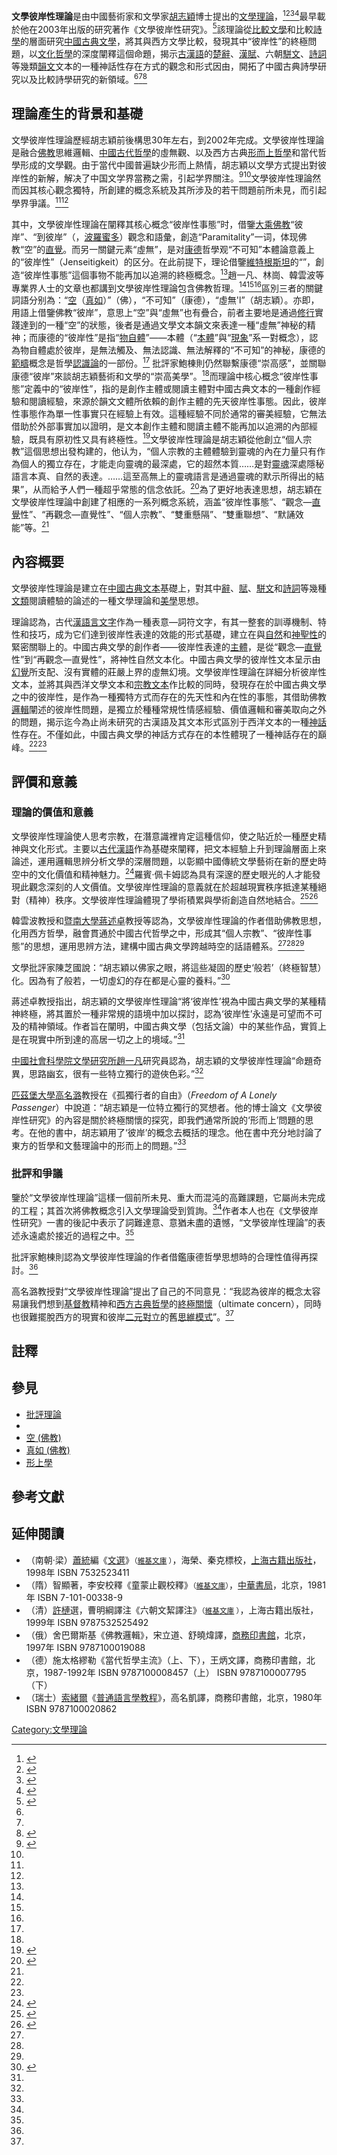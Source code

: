 {{Multiple issues|
{{Advert|time=2021-09-02T09:48:12+00:00}}
{{Tone|time=2021-09-02T09:48:12+00:00}}
}}
'''文學彼岸性理論'''是由中國藝術家和文學家[[胡志穎|胡志穎]]博士提出的[[文學理論|文學理論]]，<ref name="林崗">{{cite magazine|author1=林岗 |title=迟到的先锋 |magazine=书城 |date=2012 |issue=9 |pages=48-51 |publisher=[[上海三聯書店|三联书店]] |location=上海 |issn=1005-5541|quote=《文學彼岸性研究》這個論題出自一位美術界的青年教師，這令我感到驚奇，他異類得出類拔萃。}}</ref><ref name="楊衛2">{{cite book|author=楊衛|chapter=一個人的海市蜃樓|title=讀圖時代|publisher=海風出版社|location=福州|date=2013|isbn=978-7-5512-0108-7|quote=是一個關於[[語言哲學|語言哲學]]的命題，以文學的彼岸性，即語言的極限[[思維|思維]]作為研究對象，其抵達的幽暗層次與文化深度，很容易讓人窒息，以至於變得束手無策，甚至虛無縹緲。而胡志穎卻能夠沉浸於這種晦暗幽閉的窒息之中，精研銳思，條分縷析，從中找到一條思想的出路。他對終極問題的熱衷，根本上還是為了給我們存在的這個[[時空|時空]]注入一種人文深度。}}</ref><ref name="詩林">{{cite magazine|author1=鲍栋 |title=胡志颖的崇高美学 |journal=诗林 |date=2010 |issue=6 |pages=33-36 |publisher=[[黑龙江省文学艺术界联合会|黑龙江省文学艺术界联合会]] |location=[[哈尔滨|哈尔滨]] |issn=1674-9413}}</ref><ref name="《畫廊》（總第226期）">{{cite magazine|author1=高名潞 |title=孤獨行者的自由 |magazine=畫廊 |date=2017 |issue=總第226期 |pages=52-55 |publisher=嶺南美術出版社 |location=廣州|issn=1000-4815|quote=胡志穎用了‘彼岸’的概念去概括的理念。他在書中充分地討論了東方的哲學和文藝理論中的形而上的問題。胡志穎把它放到東方文化的系統中進行解讀和比較，我認為是非常有意義的。……特別是在當代中國缺少形而上熱情的時候，提出對‘彼岸’的新解更是當務之急。}}</ref>最早載於他在2003年出版的研究著作《文學彼岸性研究》。<ref name="文學彼岸性研究">{{cite book |author=胡志颖 |title=文学彼岸性研究 |date=2003 |publisher=[[中国社会科学出版社|中国社会科学出版社]] |location=[[北京|北京]] |isbn=7-5004-4164-9}}</ref>該理論從[[比較文學|比較文學]]和比較[[詩學|詩學]]的層面研究[[中國文學|中國古典文學]]，將其與西方文學比較，發現其中“彼岸性”的終極問題，以[[文化哲學|文化哲學]]的深度闡釋這個命題，揭示[[古漢語|古漢語]]的[[楚辭|楚辭]]、[[漢賦|漢賦]]、六朝[[駢文|駢文]]、[[詩詞|詩詞]]等幾類[[韻文|韻文]]文本的一種神話性存在方式的觀念和形式因由，開拓了中國古典詩學研究以及比較詩學研究的新領域。<ref name="文學彼岸性研究"/>{{rp|序·1-2}}<ref name="林崗"/><ref name="韓雲波">{{cite journal |author1=韩云波 |title=“三大主义”：论大陆新武侠的文化先进性 |journal=西南师范大学学报（人文社科版） |publisher=[[西南大学|西南大学]] |location=[[重庆|重庆]]|date=2006 |volume=32 |issue=2 |pages=63-69}}</ref>

== 理論產生的背景和基礎 ==
文學彼岸性理論歷經胡志穎前後構思30年左右，到2002年完成。文學彼岸性理論是融合[[佛教|佛教]]思維邏輯、[[中國哲學|中國古代哲學]]的虛無觀、以及西方古典[[形上學|形而上哲學]]和當代哲學形成的文學觀。由于當代中國普遍缺少形而上熱情，胡志穎以文學方式提出對彼岸性的新解，解决了中国文学界當務之需，引起学界關注。<ref name="陳才智">{{cite web|url=http://www.ilf.cn/Mate/25739_6.html|author=陳才智|title=2003年中國古代文學研究書目，中國社會科學院，北京，2003|publisher=中國網絡文學聯盟|accessdate=2020-12-15|archive-date=2020-12-31|archive-url=https://web.archive.org/web/20201231143443/http://wap.ilf.cn/mate/25739_6.html|dead-url=no}}</ref><ref name="《畫廊》（總第226期）"/>文學彼岸性理論然而因其核心觀念獨特，所創建的概念系統及其所涉及的若干問題前所未見，而引起學界爭議。<ref name="林崗"></ref><ref name="文學彼岸性研究"></ref>{{rp|序·1-2}}

其中，文學彼岸性理論在闡釋其核心概念“彼岸性事態”时，借鑒[[大乘佛教|大乘佛教]]“彼岸”、“到彼岸”（{{lang|en|Pāramitā}}，[[波羅蜜多|波羅蜜多]]）觀念和語彙，創造“Paramitality”一词，体现佛教“空”的[[直觉_(知识论)|直覺]]。而另一關鍵元素“虛無”，是对[[康德|康德]]哲學观“不可知”本體論意義上的“彼岸性”（Jenseitigkeit）的区分。在此前提下，理论借鑒[[維特根斯坦|維特根斯坦]]的“{{tsl|en|Sachverhalt|原子事態}}”，創造“彼岸性事態”這個事物不能再加以追溯的終極概念。{{noteTag|1=終極概念：指哲學意義上存在的只在個體經驗上有效的唯一性真實之實在。<ref name=lehar>{{cite thesis |last1=Lehar |first1=Steven |date=2000-07 |title=''The Function of Conscious Experience: An Analogical Paradigm of Perception and Behavior'' |url=http://cns-alumni.bu.edu/~slehar/webstuff/consc1/consc1.html |website=Cognitive and Neural Systems Department of Boston University |archiveurl=https://web.archive.org/web/20190603205924/http://cns-alumni.bu.edu/~slehar/webstuff/consc1/consc1.html |archivedate=2019-06-03 |access-date=2020-12-11 |dead-url=no }}</ref><ref name=ce>{{cite web |last1=Lehar |first1=Steven |date=2000-07 |title=''Naïve Realism in Contemporary Philosophy'' |url=http://sharp.bu.edu/~slehar/epist/naive-philos.html |website=Cognitive and Neural Systems Department of Boston University |archiveurl=https://web.archive.org/web/20120811172229/http://sharp.bu.edu/~slehar/epist/naive-philos.html |archivedate=2012-08-11 |accessdate=2020-12-11 |dead-url=yes }}</ref>|group="註"}}<ref name="彼岸性事態"/>趙一凡、林崗、韓雲波等專業界人士的文章也都講到文學彼岸性理論包含佛教哲理。<ref name="文學彼岸性研究"></ref>{{rp|序·1-2}}<ref name="林崗"/><ref name="韓雲波"/>區別三者的關鍵詞語分别為：“[[空_(佛教)|空]]（[[真如_(佛教)|真如]]）”（佛），“不可知”（康德），“虛無'l”（胡志穎）。亦即，用語上借鑒佛教“彼岸”，意思上“空”與“虛無”也有疊合，前者主要地是通過[[修行|修行]]實踐達到的一種“空”的狀態，後者是通過文學文本韻文來表達一種“虛無”神秘的精神；而康德的“彼岸性”是指“[[物自体_(康德)|物自體]]”——本體（“[[本體|本體]]”與“[[現象#康德的定義|現象]]”系一對概念），認為物自體處於彼岸，是無法觸及、無法認識、無法解釋的“不可知”的神秘，康德的[[範疇_(康德)|範疇]]概念是哲學[[認識論|認識論]]的一部份。<ref name="彼岸性事態"/><!--<ref name="文字訓導"/>-->批評家鮑棟則仍然聯繫康德“崇高感”，並關聯康德“彼岸”來談胡志穎藝術和文學的“崇高美學”。<ref name="詩林"/>而理論中核心概念“彼岸性事態”定義中的“彼岸性”，指的是創作主體或閱讀主體對中國古典文本的一種創作經驗和閱讀經驗，來源於韻文文體所依賴的創作主體的先天彼岸性事態。因此，彼岸性事態作為單一性事實只在經驗上有效。這種經驗不同於通常的審美經驗，它無法借助於外部事實加以證明，是文本創作主體和閱讀主體不能再加以追溯的內部經驗，既具有原初性又具有終極性。<ref name="彼岸性事態">{{cite journal |author1=胡志颖 |title=直观彼岸性事态要论 |journal=华南理工大学学报（社会科学版） |publisher=[[华南理工大学|华南理工大学]] |location=[[广州|广州]] |date=2002-06 |volume=4 |issue=2 |pages=14-19 |doi=10.19366/j.cnki.1009-055x.2002.02.004 |url=https://www.ixueshu.com/document/1b154ecb637fc9ea50e3369048ace9ba318947a18e7f9386.html |access-date=2020-11-21 |archive-date=2020-12-31 |archive-url=https://web.archive.org/web/20201231143436/https://www.ixueshu.com/document/1b154ecb637fc9ea50e3369048ace9ba318947a18e7f9386.html |dead-url=no }}</ref>文學彼岸性理論是胡志穎從他創立“個人宗教”這個思想出發构建的，他认为，“個人宗教的主體體驗到靈魂的內在力量只有作為個人的獨立存在，才能走向靈魂的最深處，它的超然本質……是對[[靈魂|靈魂]]深處隱秘語言本真、自然的表達。……這至高無上的靈魂語言是通過靈魂的默示所得出的結果”，从而給予人們一種超乎常態的信念依託。<ref name="人生徹悟">{{cite magazine |author=胡志颖 |magazine=新文学 |volume=4 |date=2005 |title=从宇宙观照到人生彻悟――中国古典文学彼岸性问题的一种文化哲学阐释|publisher=大象出版社 |location=郑州 |isbn=978-7-5347-3829-6 |pages=106-128}}</ref>為了更好地表達思想，胡志穎在文學彼岸性理論中創建了相應的一系列概念系統，涵盖“彼岸性事態”、“觀念―[[直觉_(知识论)|直覺]]性”、“再觀念―直覺性”、“個人宗教”、“雙重懸隔”、“雙重聯想”、“默誦效能”等。<ref name="文學彼岸性研究" />

== 內容概要 ==
文學彼岸性理論是建立在[[中國古典文學|中國古典文本]]基礎上，對其中[[楚辭|辭]]、[[賦|賦]]、[[駢文|駢文]]和[[詩詞|詩詞]]等幾種[[文類|文類]]閱讀體驗的論述的一種文學理論和[[美學|美學]]思想。

理論認為，古代[[漢語文|漢語言文字]]作為一種表意―詞符文字，有其一整套的訓導機制、特性和技巧，成为它们達到彼岸性表達的效能的形式基礎，建立在與[[自然|自然]]和[[神聖|神聖性]]的緊密關聯上的。中國古典文學的創作者——彼岸性表達的[[主體|主體]]，是從“觀念―[[直觉_(知识论)|直覺]]性”到“再觀念―直覺性”，將神性自然文本化。中國古典文學的彼岸性文本呈示由[[幻覺|幻覺]]所支配、沒有實體的莊嚴上界的虛無幻境。文學彼岸性理論在詳細分析彼岸性文本，並將其與西洋文學文本和[[宗教經典|宗教文本]]作比較的同時，發現存在於中國古典文學之中的彼岸性，是作為一種獨特方式而存在的先天性和內在性的事態，其借助佛教[[邏輯|邏輯]]闡述的彼岸性問題，是獨立於種種常規性情感經驗、價值邏輯和審美取向之外的問題，揭示迄今為止尚未研究的古漢語及其文本形式區別于西洋文本的一種[[神話|神話]]性存在。不僅如此，中國古典文學的神話方式存在的本性體現了一種神話存在的巔峰。<ref name="文學彼岸性研究"></ref>{{rp|180}}<ref name="林崗"></ref>

== 評價和意義 ==
=== 理論的價值和意義 ===
文學彼岸性理論使人思考宗教，在潛意識裡肯定這種信仰，使之貼近於一種歷史精神與文化形式。主要以[[古代漢語|古代漢語]]作為基礎來闡釋，把文本經驗上升到理論層面上來論述，運用邏輯思辨分析文學的深層問題，以彰顯中國傳統文學藝術在新的歷史時空中的文化價值和精神魅力。<ref name="異類">{{cite web|url=http://www.caaan.cn/artistsite/newsdetail-4286.html|date=2015-06-19|author=李偉銘|title=中國畫壇的一個“異類”|publisher=中國美術協會網|accessdate=2020-11-21|archive-date=2020-11-14|archive-url=https://web.archive.org/web/20201114173106/http://www.caaan.cn/artistsite/newsdetail-4286.html|dead-url=no}}</ref>羅賓·佩卡姆認為具有深邃的歷史眼光的人才能發現此觀念深刻的人文價值。文學彼岸性理論的意義就在於超越現實秩序抵達某種絕對（精神）秩序。文學彼岸性理論體現了學術積累與學術創造自然地結合。<ref name="羅賓">{{cite magazine|url=http://www.cnki.com.cn/Article/CJFDTotal-SJWH201009027.htm|first=Peckham|last=Robin|title=胡志穎藝術中形式的含義、個人宗教與培根問題|magazine=世界文化|publisher=[[天津外国语大学|天津外国语大学]]|location=[[天津|天津]]|date=2010|issn=1005-9172|access-date=2020-11-21|archive-date=2020-11-14|archive-url=https://web.archive.org/web/20201114173108/http://www.cnki.com.cn/Article/CJFDTotal-SJWH201009027.htm|dead-url=no}}</ref><ref>{{cite magazine |first=Robin |last=Peckham |title=胡志穎，“大尾象”的第五位成員？ |journal=藝術界 |publisher=安徽省文聯 |location=合肥 |date=2010 |issn=1005-9172}}</ref>

韓雲波教授和[[暨南大學|暨南大學]][[蔣述卓|蔣述卓]]教授等認為，文學彼岸性理論的作者借助佛教思想，化用西方哲學，融會貫通於中國古代哲學之中，形成其“個人宗教”、“彼岸性事態”的思想，運用思辨方法，建構中國古典文學跨越時空的話語體系。{{noteTag|1=話語：discourse，西方當代哲學和文學批評理論概念，一種表達式、語境、陳述模式綜合形成的具有權力主導性的言說，不同於傳統意義上的僅限於“言語”之意。代表人物有[[弗迪南·德·索緒爾|索緒爾]]、[[列維-斯特勞斯|列維-斯特勞斯]]、[[福柯|福柯]]等。<ref>{{cite book|last=de Saussure |first=Ferdinand |title=''“Cours”, in Literary Theory: An Anthology'' |editor-last1=Michael |editor-first1=Ryan |editor-first2=Julie |editor-last2=Rivkin |editor-first3=Malden |editor-last3=Mass |publisher=Blackwell |date=2001 |isbn=1-4051-0696-4}}</ref><ref>{{cite book |first=Claude |last=Lévi-Strauss |author-link=克勞德·李維-史陀 |title=結構人類學 |publisher=上海译文出版社 |date=1995 |isbn=7-5327-1463-2}}</ref><ref>{{Cite book|author= M. Foucault| title=''The Order of Things''|url= https://archive.org/details/orderofthingsarc00fouc|year=1970| publisher=Pantheon Books|isbn= 0-415-26737-4}}</ref>|group="註"}}<ref name="文學彼岸性研究"></ref>{{rp|叢書總序·1-7}}<ref name="詩林"/><ref name="韓雲波"/>
                                                            
文學批評家陳芝國說：“胡志穎以佛家之眼，將這些凝固的歷史‘般若’（終極智慧）化。因為有了般若，一切虛幻的存在都是心靈的養料。”<ref>{{cite magazine |author=陳芝國|title=[[畸變|畸變]]時空的[[歷史|歷史]][[意識|意識]]|journal=中西诗歌，黃禮孩主編|issue=2（总第73期） |publisher=中西詩歌雜誌社，澳門基金會|location=[[廣州|廣州]]，[[澳門|澳門]] |date=2019 |issn=1682-8763}}</ref>

蔣述卓教授指出，胡志穎的文學彼岸性理論“將‘彼岸性’視為中國古典文學的某種精神終極，將其置於一種非常規的語境中加以探討，認為‘彼岸性’永遠是可望而不可及的精神領域。作者旨在闡明，中國古典文學（包括文論）中的某些作品，實質上是在現實中所到達的高居一切之上的境域。”<ref name="文學彼岸性研究"></ref>{{rp|叢書總序·1-7}}
 
[[中國社會科學院文學研究所|中國社會科學院文學研究所]][[趙一凡|趙一凡]]研究員認為，胡志穎的文學彼岸性理論“命題奇異，思路幽玄，很有一些特立獨行的遊俠色彩。”<ref name="文學彼岸性研究"></ref>{{rp|序·1-2}}

[[匹茲堡大學|匹茲堡大學]][[高名潞|高名潞]]教授在《孤獨行者的自由》（''Freedom of A Lonely Passenger''）中說道：“胡志穎是一位特立獨行的冥想者。他的博士論文《文學彼岸性研究》的內容是關於終極關懷的探究，即我們通常所說的‘形而上’問題的思考。在他的書中，胡志穎用了‘彼岸’的概念去概括的理念。他在書中充分地討論了東方的哲學和文藝理論中的形而上的問題。”<ref name="《畫廊》（總第226期）"/>

=== 批評和爭議 ===
鑒於“文學彼岸性理論”這樣一個前所未見、重大而混沌的高難課題，它屬尚未完成的工程；其首次將佛教概念引入文學理論受到質詢。<ref name="文學彼岸性研究"></ref>{{rp|1-2}}作者本人也在《文學彼岸性研究》一書的後記中表示了詞難達意、意猶未盡的遺憾，“文學彼岸性理論”的表述永遠處於接近的過程之中。<ref name="文學彼岸性研究"></ref>{{rp|213-214}}

批評家鮑棟則認為文學彼岸性理論的作者借鑑康德哲學思想時的合理性值得再探討。<ref name="詩林"/>

高名潞教授對“文學彼岸性理論”提出了自己的不同意見：“我認為彼岸的概念太容易讓我們想到[[基督教|基督教]]精神和[[西方古典哲學|西方古典哲學]]的[[終極關懷|終極關懷]]（ultimate concern），{{noteTag|1=西方古典哲學和神學的終極關懷指向彼岸神聖化的神性本體世界從而超越現實的有限人生。對終極關懷進行探究的代表人物有跨哲學和神學領域卓有貢獻的[[存在主義|存在主義]]哲學家[[保羅·蒂里希|保羅·蒂里希]]。<ref name = "CODWR">{{Citation | contribution = Tillich, Paul Johannes Oskar | title = ''The Concise Oxford Dictionary of World Religions'' | editor-first = John | editor-last = Bowker | year = 2000 | series = Oxford Reference Online | publisher = Oxford University Press}}.</ref><ref name =britannica>{{Citation | contribution = Tillich, Paul | title = ''Encyclopædia Britannica'' | year = 2008 | edition = online | accessdate = 17 February 2008 | url = http://search.eb.com/eb/article-7265 | archive-date = 2019-12-23 | archive-url = https://web.archive.org/web/20191223164808/http://search.eb.com/eb/article-7265 | dead-url = no }}.</ref>佛教的終極關懷是超度現實人生達到一切皆“[[空_(佛教)|空]]”的最後“[[真如_(佛教)|真如]]”境界。中國古代哲學的終極關懷把道德看得比生命更高貴更重要，人的精神世界的最終依托是藉助精神的文本化來現實永恆的不朽人生。 <ref>{{cite magazine|author=[[張岱年|張岱年]] |title=中國哲學關於終極關懷的思考 |magazine=社會科學戰線 |publisher=[[吉林人民出版社|吉林人民出版社]] |location=長春 |issue=1993年第3期 |issn=0257-0246}}</ref>|group="註"|wslanguage=zh}}同時也很難擺脫西方的現實和彼岸[[二元對立|二元對立]]的舊[[思維模式|思維模式]]”。<ref name="《畫廊》（總第226期）"/>{{rp|56}}

== 註釋 ==
{{reflist|group="註"}}

== 參見 ==
* [[批評理論|批評理論]]
* {{link-en|形式主義 (文學)|Formalism (literature)}}
* [[空_(佛教)|空 (佛教)]]
* [[真如_(佛教)|真如 (佛教)]]
* [[形上學|形上學]]

== 參考文獻 ==
{{reflist|2}}

== 延伸閱讀 ==
*（南朝·梁）[[蕭統|蕭統]]編《[[文選|文選]]》<small>（[https://zh.wikisource.org/wiki/%E6%98%AD%E6%98%8E%E6%96%87%E9%81%B8 維基文庫] {{Wayback|url=https://zh.wikisource.org/wiki/%E6%98%AD%E6%98%8E%E6%96%87%E9%81%B8 |date=20210124133436 }}）</small>，海榮、秦克標校，[[上海古籍出版社|上海古籍出版社]]，1998年 ISBN 7532523411
*（隋）智顯著，李安校釋《童蒙止觀校釋》<small>（[https://zh.wikisource.org/wiki/%E7%AB%A5%E8%92%99%E6%AD%A2%E8%A7%80 維基文庫]）</small>，[[中華書局有限公司|中華書局]]，北京，1981年 ISBN 7-101-00338-9
*（清）[[許槤|許槤]]選，曹明綱譯注《六朝文絜譯注》<small>（[https://zh.wikisource.org/wiki/%E5%85%AD%E6%9C%9D%E6%96%87%E7%B5%9C 維基文庫] {{Wayback|url=https://zh.wikisource.org/wiki/%E5%85%AD%E6%9C%9D%E6%96%87%E7%B5%9C |date=20211031050130 }}）</small>，上海古籍出版社，1999年 ISBN 9787532525492
*（俄）舍巴爾斯基《佛教邏輯》，宋立道、舒曉煒譯，[[商務印書館|商務印書館]]，北京，1997年 ISBN 9787100019088
*（德）施太格繆勒《當代哲學主流》（上、下），王炳文譯，商務印書館，北京，1987-1992年 ISBN 9787100008457（上） ISBN 9787100007795（下）
*（瑞士）[[弗迪南·德·索緒爾|索緒爾]]《[[普通語言學教程|普通語言學教程]]》，高名凱譯，商務印書館，北京，1980年 ISBN 9787100020862

[[Category:文學理論|Category:文學理論]]